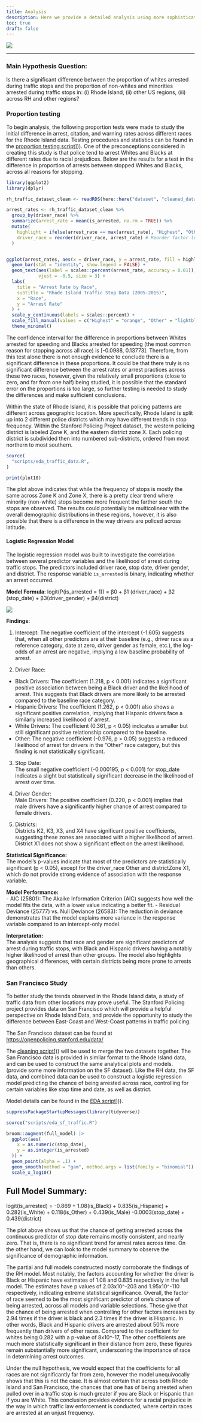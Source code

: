 ```yaml
---
title: Analysis
description: Here we provide a detailed analysis using more sophisticated statistics techniques.
toc: true
draft: false
---
```


![](images/mp.jpg)

------------------------------------------------------------------------

### Main Hypothesis Question:

Is there a significant difference between the proportion of whites arrested during traffic stops and the proportion of non-whites and minorities arrested during traffic stops in: (i) Rhode Island, (ii) other US regions, (iii) across RH and other regions?

### Proportion testing

To begin analysis, the following proportion tests were made to study the initial difference in arrest, citation, and warning rates across different races for the Rhode Island data. Testing procedures and statistics can be found in the [proportion testing script](/scripts/Proportion_testing.R)\])). One of the preconceptions considered in creating this study is that police tend to arrest Whites and Blacks at different rates due to racial prejudices. Below are the results for a test in the difference in proportion of arrests between stopped Whites and Blacks, across all reasons for stopping.

```r
library(ggplot2)
library(dplyr)

rh_traffic_dataset_clean <- readRDS(here::here("dataset", "cleaned_dataset.rds"))

arrest_rates <- rh_traffic_dataset_clean %>%
  group_by(driver_race) %>%
  summarize(arrest_rate = mean(is_arrested, na.rm = TRUE)) %>%
  mutate(
    highlight = ifelse(arrest_rate == max(arrest_rate), "Highest", "Other"),
    driver_race = reorder(driver_race, arrest_rate) # Reorder factor levels
  )


ggplot(arrest_rates, aes(x = driver_race, y = arrest_rate, fill = highlight)) +
  geom_bar(stat = "identity", show.legend = FALSE) +
  geom_text(aes(label = scales::percent(arrest_rate, accuracy = 0.01)),
            vjust = -0.5, size = 3) +
  labs(
    title = "Arrest Rate by Race",
    subtitle = "Rhode Island Traffic Stop Data (2005-2015)",
    x = "Race",
    y = "Arrest Rate"
  ) +
  scale_y_continuous(labels = scales::percent) +
  scale_fill_manual(values = c("Highest" = "orange", "Other" = "lightblue")) +
  theme_minimal()

```

The confidence interval for the difference in proportions between Whites arrested for speeding and Blacks arrested for speeding (the most common reason for stopping across all race) is \[-0.0988, 0.13773\]. Therefore, from this test alone there is not enough evidence to conclude there is a significant difference in these proportions. It could be that there truly is no significant difference between the arrest rates or arrest practices across these two races, however, given the relatively small proportions (close to zero, and far from one half) being studied, it is possible that the standard error on the proportions is too large, so further testing is needed to study the differences and make sufficient conclusions.

Within the state of Rhode Island, it is possible that policing patterns are different across geographic location. More specifically, Rhode Island is split up into 2 different police districts which may have different trends in stop frequency. Within the Stanford Policing Project dataset, the western policing district is labeled Zone K, and the eastern district zone X. Each policing district is subdivided then into numbered sub-districts, ordered from most northern to most southern.

```r
source(
  "scripts/eda_traffic_data.R",
)

print(plot10)
```

The plot above indicates that while the frequency of stops is mostly the same across Zone K and Zone X, there is a pretty clear trend where minority (non-white) stops become more frequent the farther south the stops are observed. The results could potentially be multicolinear with the overall demographic distributions in these regions, however, it is also possible that there is a difference in the way drivers are policed across latitude.

#### Logistic Regression Model

The logistic regression model was built to investigate the correlation between several predictor variables and the likelihood of arrest during traffic stops. The predictors included driver race, stop date, driver gender, and district. The response variable `is_arrested` is binary, indicating whether an arrest occurred.

**Model Formula**: logit(P(is_arrested = 1)) = β0 + β1 (driver_race) + β2 (stop_date) + β3(driver_gender) + β4(district)

![](images/traffic-summary.png)

**Findings:**

1.  Intercept: The negative coefficient of the intercept (-1.605) suggests that, when all other predictors are at their baseline (e.g., driver race as a reference category, date at zero, driver gender as female, etc.), the log-odds of an arrest are negative, implying a low baseline probability of arrest.

2.  Driver Race:\

-   Black Drivers: The coefficient (1.218, p \< 0.001) indicates a significant positive association between being a Black driver and the likelihood of arrest. This suggests that Black drivers are more likely to be arrested compared to the baseline race category.
-   Hispanic Drivers: The coefficient (1.262, p \< 0.001) also shows a significant positive correlation, implying that Hispanic drivers face a similarly increased likelihood of arrest.
-   White Drivers: The coefficient (0.361, p \< 0.05) indicates a smaller but still significant positive relationship compared to the baseline.
-   Other: The negative coefficient (-0.976, p \> 0.05) suggests a reduced likelihood of arrest for drivers in the "Other" race category, but this finding is not statistically significant.

3.  Stop Date:\
    The small negative coefficient (-0.000195, p \< 0.001) for stop_date indicates a slight but statistically significant decrease in the likelihood of arrest over time.

4.  Driver Gender:\
    Male Drivers: The positive coefficient (0.220, p \< 0.001) implies that male drivers have a significantly higher chance of arrest compared to female drivers.

5.  Districts:\
    Districts K2, K3, X3, and X4 have significant positive coefficients, suggesting these zones are associated with a higher likelihood of arrest. District X1 does not show a significant effect on the arrest likelihood.

**Statistical Significance:**\
The model's p-values indicate that most of the predictors are statistically significant (p \< 0.05), except for the driver_race Other and districtZone X1, which do not provide strong evidence of association with the response variable.

**Model Performance:**\
- AIC (25801): The Akaike Information Criterion (AIC) suggests how well the model fits the data, with a lower value indicating a better fit. - Residual Deviance (25777) vs. Null Deviance (26583): The reduction in deviance demonstrates that the model explains more variance in the response variable compared to an intercept-only model.

**Interpretation:**\
The analysis suggests that race and gender are significant predictors of arrest during traffic stops, with Black and Hispanic drivers having a notably higher likelihood of arrest than other groups. The model also highlights geographical differences, with certain districts being more prone to arrests than others.

### San Francisco Study

To better study the trends observed in the Rhode Island data, a study of traffic data from other locations may prove useful. The Stanford Policing project provides data on San Francisco which will provide a helpful perspective on Rhode Island Data, and provide the opportunity to study the difference between East-Coast and West-Coast patterns in traffic policing.

The San Francisco dataset can be found at <https://openpolicing.stanford.edu/data/>

The [cleaning script](/scripts/load_and_clean_data2.R)\])) will be used to merge the two datasets together. The San Francisco data is provided in similar format to the Rhode Island data, and can be used to construct the same analytical plots and models. (provide some more information on the SF dataset). Like the RH data, the SF data, and combined data can be used to construct a logistic regression model predicting the chance of being arrested across race, controlling for certain variables like stop time and date, as well as district.

Model details can be found in the [EDA script](/scripts/eda_sf_traffic.R)\])).

```r
suppressPackageStartupMessages(library(tidyverse))

source("scripts/eda_sf_traffic.R")

broom::augment(full_model) |>
  ggplot(aes(
    x = as.numeric(stop_date),
    y = as.integer(is_arrested)
  )) +
  geom_point(alpha = .1) +
  geom_smooth(method = "gam", method.args = list(family = "binomial")) +
  scale_x_log10()


```

## Full Model Summary:

logit(is_arrested) = -0.869 + 1.08(is_Black) + 0.835(is_Hispanic) + 0.282(is_White) + 0.118(is_Other) + 0.439(is_Male) -0.0003(stop_date) + 0.439(district)

The plot above shows us that the chance of getting arrested across the continuous predictor of stop date remains mostly consistent, and nearly zero. That is, there is no significant trend for arrest rates across time. On the other hand, we can look to the model summary to observe the significance of demographic information.

The partial and full models constructed mostly corroborate the findings of the RH model. Most notably, the factors accounting for whether the driver is Black or Hispanic have estimates of 1.08 and 0.835 respectively in the full model. The estimates have p values of 2.03x10\^-203 and 1.95x10\^-110 respectively, indicating extreme statistical significance. Overall, the factor of race seemed to be the most significant predictor of one's chance of being arrested, across all models and variable selections. These give that the chance of being arrested when controlling for other factors increases by 2.94 times if the driver is black and 2.3 times if the driver is Hispanic. In other words, Black and Hispanic drivers are arrested about 50% more frequently than drivers of other races. Compared to the coefficient for whites being 0.282 with a p-value of 8x10\^-17, The other coefficients are much more statistically significant in their distance from zero, these figures remain substantially more significant, underscoring the importance of race in determining arrest outcomes.

Under the null hypothesis, we would expect that the coefficients for all races are not significantly far from zero, however the model unequivocally shows that this is not the case. It is almost certain that across both Rhode Island and San Francisco, the chances that one has of being arrested when pulled over in a traffic stop is much greater if you are Black or Hispanic than if you are White. This conclusion provides evidence for a racial prejudice in the way in which traffic law enforcement is conducted, where certain races are arrested at an unjust frequency.
